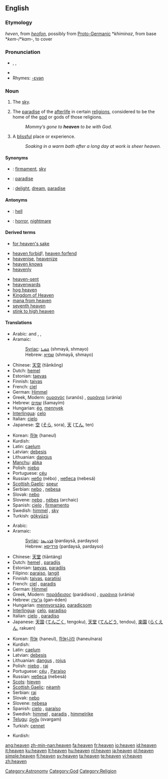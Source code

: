 {{see|heavens}}
{{wikipedia|dab=heaven (disambiguation)|heaven}}
==English==

{{rank|Henry|society|boat|798|heaven|v.|difficult|top}}

===Etymology===
{{ME.}} ''heven'', from {{OE.}} ''[[heofon]]'', possibly from [[Proto-Germanic]] *''khiminaz'', from {{PIE.}} base *''kem-''/*''kam-'', to cover

===Pronunciation===
* {{enPR|hĕv'ən}}, {{IPA|/ˈhɛvən/}}, {{SAMPA|/"hEv@n/}}
* {{audio|en-us-heaven.ogg|Audio (US)}}
* Rhymes: [[Rhymes:English:-ɛvən|-ɛvən]]

===Noun===
{{wikipedia}}
{{en-noun}}

# {{often|in plural}} The [[sky]].
# {{context|theology}} The [[paradise]] of the [[afterlife]] in certain [[religion]]s, considered to be the home of the [[god]] or gods of those religions.
#: ''Mommy’s gone to '''heaven''' to be with God.''
# {{italbrac|used without the article}} A [[blissful]] place or experience.
#: ''Soaking in a warm bath after a long day at work is sheer heaven.''

====Synonyms====
* {{italbrac|sky}}: [[firmament]], [[sky]]
* {{italbrac|paradise}}: [[paradise]]
* {{italbrac|blissful place or experience}}: [[delight]], [[dream]], [[paradise]]

====Antonyms====
* {{italbrac|paradise}}: [[hell]]
* {{italbrac|blissful place or experience}}: [[horror]], [[nightmare]]

====Derived terms====
* [[for heaven's sake]]
<!--given at "heavens": *[[good heavens]]!-->
* [[heaven forbid]]!, [[heaven forfend]]
* [[heavenise]], [[heavenize]]
* [[heaven knows]]
* [[heavenly]]<!--whence "heavenly body", etc-->
<!--given at "heavens": *[[heavens above]]!-->
* [[heaven-sent]]
* [[heavenwards]]
* [[hog heaven]]
* [[Kingdom of Heaven]]
* [[mana from heaven]]
* [[seventh heaven]]
* [[stink to high heaven]]

====Translations====
{{trans-top|sky}}
* Arabic: {{Arab|[[سماء|سَمَاء]]}} {{unicode|(samáː’)}} {{m}} and {{f}}, {{Arab|[[سماوات|سَمَاوَات]]}} {{unicode|(samawáːt)}} {{p}}, {{Arab|[[سموات|سَمَوَات]]}} {{unicode|(samawáːt)}} {{p}}
* Aramaic:
*: [[Syriac]]: [[ܫܡܝܐ]] (shmayā, shmayo) {{c}} {{p}}
*: Hebrew: [[שמיא]] (shmayā, shmayo) {{c}} {{p}}
* Chinese: [[天空]] (tiānkōng)
* Dutch: [[hemel]] {{m}}
* Estonian: [[taevas]]
* Finnish: [[taivas]]
* French: [[ciel]] {{m}}
* German: [[Himmel]] {{m}}
* Greek, Modern: [[ουρανός]] (uranós) {{m}}, [[ουράνια]] (uránia) {{n|p}}
* Hebrew: [[שמים]] (šamayím) {{f}}
* Hungarian: [[ég]], [[mennyek]]
* [[Interlingua]]: [[celo]]
* Italian: [[cielo]] {{m}}
* Japanese: [[空]] ([[そら]], sora), [[天]] ([[てん]], ten)
{{trans-mid}}
* Korean: [[하늘]] (haneul)
* Kurdish: {{KUchar|[[ئاسمان]]}}
* Latin: [[caelum]] {{n}}
* Latvian: [[debesis]] {{f|p}}
* Lithuanian: [[dangus]] {{m}}
* [[Manchu]]: [[abka]]
* Polish: [[niebo]] {{n}}
* Portuguese: [[céu]] {{m}}
* Russian: [[небо]] (nébo) {{n}}, [[небо|небеса]] (nebesá) {{p}}
* [[Scottish Gaelic]]: [[speur]] {{m}}
* Serbian: [[nebo]] {{n}}, [[nebesa]] {{n|p}}
* Slovak: [[nebo]] {{n}}
* Slovene: [[nebo]] {{n}}, [[nébes]] {{m}} (archaic)
* Spanish: [[cielo]] {{m}}, [[firmamento]] {{m}}
* Swedish: [[himmel#Swedish|himmel]] {{c}}, [[sky#Swedish|sky]] {{c}}
* Turkish: [[gökyüzü]]
{{trans-bottom}}

{{trans-top|paradise}}
* Arabic: {{Arab|[[جنة|جَنّةٌ]]}} {{unicode|(jánna)}} {{f}}
* Aramaic:
*: [[Syriac]]: [[ܦܪܕܝܣܐ]] (pardaysā, pardayso) {{m}}
*: Hebrew: [[פרדיסא]] (pardaysā, pardayso) {{m}}
* Chinese: [[天堂]] (tiāntáng)
* Dutch: [[hemel]] {{m}}, [[paradijs]] {{n}}
* Estonian: [[taevas]], [[paradiis]]
* Filipino: [[paraiso]], [[langit]]
* Finnish: [[taivas]], [[paratiisi]]
* French: [[ciel]] {{m}}, [[paradis]] {{m}}
* German: [[Himmel]] {{m}}
* Greek, Modern: [[παράδεισος]] (parádisos) {{m}}, [[ουράνια]] (uránia) {{n|p}}
* Hebrew: [[גן־עדן]] (gan-éden) {{f}}
* Hungarian: [[mennyország]], [[paradicsom]]
* [[Interlingua]]: [[celo]], [[paradiso]]
* Italian: [[cielo]] {{m}}, [[paradiso]] {{m}}
* Japanese: [[天国]] ([[てんごく]], tengoku), [[天堂]] ([[てんどう]], tendou), [[楽園]] ([[らくえん]], rakuen)
{{trans-mid}}
* Korean: [[하늘]] (haneul), [[하늘나라]] (haneulnara)
* Kurdish: {{KUchar|[[به‌هه‌شت]]}}
* Latin: [[caelum]] {{n}}
* Latvian: [[debesis]] {{f|p}}
* Lithuanian: [[dangus]] {{m}}, [[rojus]] {{m}}
* Polish: [[niebo]] {{n}}, [[raj]] {{m}}
* Portuguese: [[céu]] {{m}}, [[Paraíso]] {{m}}
* Russian: [[небо|небеса]] (nebesá) {{n|p}}
* [[Scots]]: [[hieven]]
* [[Scottish Gaelic]]: [[nèamh]] {{m}}
* Serbian: [[raj]] {{f}}
* Slovak: [[nebo]] {{n}}
* Slovene: [[nebesa]] {{n|p}}
* Spanish: [[cielo]] {{m}}, [[paraíso]] {{m}}
* Swedish: [[himmel#Swedish|himmel]] {{c}}, [[paradis#Swedish|paradis]] {{n}}, [[himmelrike]] {{n}}
* [[Telugu]]: [[స్వర్గం]] (svargam)
* Turkish: [[cennet]]
{{trans-bottom}}

{{trans-top|blissful place or experience}}
* Kurdish: {{KUchar|[[به‌هه‌شت]]}}
{{trans-mid}}
{{trans-bottom}}

<!--Not an astronomical term... -->

[[Category:Astronomy]]
[[Category:God]]
[[Category:Religion]]

[[ang:heaven]]
[[zh-min-nan:heaven]]
[[fa:heaven]]
[[fr:heaven]]
[[io:heaven]]
[[id:heaven]]
[[it:heaven]]
[[ku:heaven]]
[[lt:heaven]]
[[hu:heaven]]
[[nl:heaven]]
[[ja:heaven]]
[[pl:heaven]]
[[simple:heaven]]
[[fi:heaven]]
[[sv:heaven]]
[[ta:heaven]]
[[te:heaven]]
[[vi:heaven]]
[[zh:heaven]]